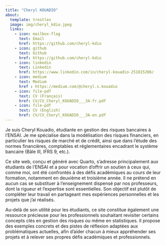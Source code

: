 ```yaml
---
title: "Cheryl KOUADIO"
about:
  template: trestles
  image: img/cheryl_kdio.jpeg
  links:
    - icon: mailbox-flag
      text: Email
      href: https://github.com/cheryl-kdio
    - icon: github
      text: Github
      href: https://github.com/cheryl-kdio
    - icon: linkedin
      text: Linkedin
      href: https://www.linkedin.com/in/cheryl-kouadio-251815206/
    - icon: medium
      text: Medium
      href : https://medium.com/@cheryl.s.kouadio
    - icon: file-pdf
      text: CV (Français)
      href: CV/CV_Cheryl_KOUADIO___3A-fr.pdf
    - icon: file-pdf
      text: CV (English)
      href: CV/CV_Cheryl_KOUADIO___3A-en.pdf
---
```


Je suis Cheryl Kouadio, étudiante en gestion des risques bancaires à l'ENSAI. Je me spécialise dans la modélisation des risques financiers, en particulier les risques de marché et de crédit, ainsi que dans l'étude des normes financières, comptables et réglementaires encadrant le système bancaire (Bâle III, IFRS 9, etc.).

Ce site web, conçu et généré avec Quarto, s'adresse principalement aux étudiants de l'ENSAI et a pour vocation d'offrir un soutien à ceux qui, comme moi, ont été confrontés à des défis académiques au cours de leur formation, notamment en deuxième et troisième année. Il ne prétend en aucun cas se substituer à l'enseignement dispensé par nos professeurs, dont la rigueur et l'expertise sont essentielles. Son objectif est plutôt de compléter leur travail en partageant mes expériences personnelles et les projets que j'ai réalisés.

Au-delà de son utilité pour les étudiants, ce site constitue également une ressource précieuse pour les professionnels souhaitant revisiter certains concepts clés en gestion des risques ou même en statistiques. Il propose des exemples concrets et des pistes de réflexion adaptées aux problématiques actuelles, afin d'aider chacun à mieux appréhender ses projets et à relever ses propres défis académiques et professionnels.


